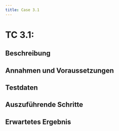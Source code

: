 ```yaml
---
title: Case 3.1
---
```




# TC 3.1: 

## Beschreibung

## Annahmen und Voraussetzungen

## Testdaten

## Auszuführende Schritte

## Erwartetes Ergebnis
